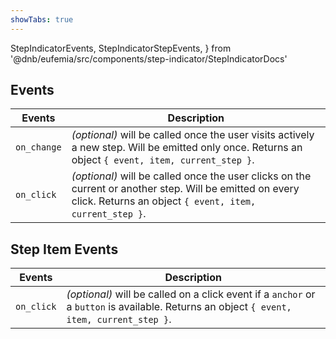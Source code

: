 ```yaml
---
showTabs: true
---
```


  StepIndicatorEvents,
  StepIndicatorStepEvents,
} from '@dnb/eufemia/src/components/step-indicator/StepIndicatorDocs'

## Events

| Events      | Description                                                                                                                                                         |
| ----------- | ------------------------------------------------------------------------------------------------------------------------------------------------------------------- |
| `on_change` | _(optional)_ will be called once the user visits actively a new step. Will be emitted only once. Returns an object `{ event, item, current_step }`.                 |
| `on_click`  | _(optional)_ will be called once the user clicks on the current or another step. Will be emitted on every click. Returns an object `{ event, item, current_step }`. |

<PropertiesTable props={StepIndicatorEvents} />

## Step Item Events

| Events     | Description                                                                                                                               |
| ---------- | ----------------------------------------------------------------------------------------------------------------------------------------- |
| `on_click` | _(optional)_ will be called on a click event if a `anchor` or a `button` is available. Returns an object `{ event, item, current_step }`. |

<PropertiesTable props={StepIndicatorStepEvents} />
